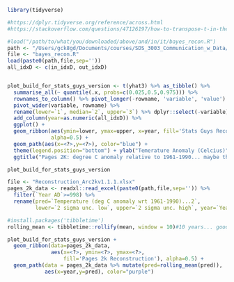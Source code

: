 
```r
library(tidyverse)
```


```r
#https://dplyr.tidyverse.org/reference/across.html
#https://stackoverflow.com/questions/47126197/how-to-transpose-t-in-the-tidyverse-using-tidyr

#load("/path/to/what/you/downloaded/above/and/in/it/bayes_recon.R")
path <- "/Users/gck8gd/Documents/courses/SDS_3003_Communication_w_Data/L10/" 
file <- "bayes_recon.R"
load(paste0(path,file,sep=''))
all_idxD <- c(in_idxD, out_idxD)


plot_build_for_stats_guys_version <- t(yhat3) %>% as_tibble() %>% 
  summarise_all(~ quantile(.x, probs=c(0.025,0.5,0.975))) %>%
  rownames_to_column() %>% pivot_longer(-rowname, 'variable', 'value') %>%
  pivot_wider(variable, rowname) %>% 
  rename(lower=`1`, median=`2`, upper=`3`) %>% dplyr::select(-variable) %>%
  add_column(year=as.numeric(all_idxD)) %>% 
  ggplot() + 
  geom_ribbon(aes(ymin=lower, ymax=upper, x=year, fill='Stats Guys Reconstruction'), 
              alpha=0.5) + 
  geom_path(aes(x=<?>,y=<?>), color="blue") +
  theme(legend.position="bottom") + ylab("Temerature Anomaly (Celcius)") +
  ggtitle("Pages 2K: degree C anomaly relative to 1961-1990... maybe that's different?")

plot_build_for_stats_guys_version
```


```r


file <- "Reconstruction_Arc2kv1.1.1.xlsx"
pages_2k_data <- readxl::read_excel(paste0(path,file,sep='')) %>% 
  filter(`Year AD`>=998) %>%
  rename(pred=`Temperature (deg C anomaly wrt 1961-1990)...2`, 
         lower=`2 sigma unc. low`, upper=`2 sigma unc. high`, year=`Year AD`)

#install.packages('tibbletime')
rolling_mean <- tibbletime::rollify(mean, window = 10)#10 years... good choice?

plot_build_for_stats_guys_version + 
  geom_ribbon(data=pages_2k_data, 
              aes(x=<?>, ymin=<?>, ymax=<?>, 
                  fill='Pages 2k Reconstruction'), alpha=0.5) +
  geom_path(data = pages_2k_data %>% mutate(pred=rolling_mean(pred)), 
            aes(x=year,y=pred), color="purple")
```




